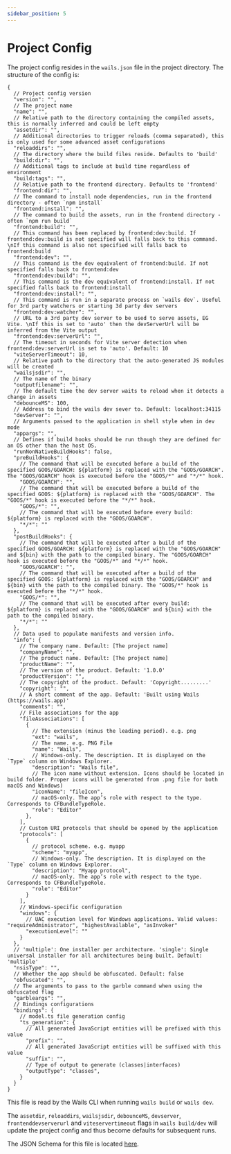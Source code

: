 ```yaml
---
sidebar_position: 5
---
```


# Project Config

The project config resides in the `wails.json` file in the project directory. The structure of the config is:

```json5
{
  // Project config version
  "version": "",
  // The project name
  "name": "",
  // Relative path to the directory containing the compiled assets, this is normally inferred and could be left empty
  "assetdir": "",
  // Additional directories to trigger reloads (comma separated), this is only used for some advanced asset configurations
  "reloaddirs": "",
  // The directory where the build files reside. Defaults to 'build'
  "build:dir": "",
  // Additional tags to include at build time regardless of environment
  "build:tags": "",
  // Relative path to the frontend directory. Defaults to 'frontend'
  "frontend:dir": "",
  // The command to install node dependencies, run in the frontend directory - often `npm install`
  "frontend:install": "",
  // The command to build the assets, run in the frontend directory - often `npm run build`
  "frontend:build": "",
  // This command has been replaced by frontend:dev:build. If frontend:dev:build is not specified will falls back to this command. \nIf this command is also not specified will falls back to frontend:build
  "frontend:dev": "",
  // This command is the dev equivalent of frontend:build. If not specified falls back to frontend:dev
  "frontend:dev:build": "",
  // This command is the dev equivalent of frontend:install. If not specified falls back to frontend:install
  "frontend:dev:install": "",
  // This command is run in a separate process on `wails dev`. Useful for 3rd party watchers or starting 3d party dev servers
  "frontend:dev:watcher": "",
  // URL to a 3rd party dev server to be used to serve assets, EG Vite. \nIf this is set to 'auto' then the devServerUrl will be inferred from the Vite output
  "frontend:dev:serverUrl": "",
  // The timeout in seconds for Vite server detection when frontend:dev:serverUrl is set to 'auto'. Default: 10
  "viteServerTimeout": 10,
  // Relative path to the directory that the auto-generated JS modules will be created
  "wailsjsdir": "",
  // The name of the binary
  "outputfilename": "",
  // The default time the dev server waits to reload when it detects a change in assets
  "debounceMS": 100,
  // Address to bind the wails dev sever to. Default: localhost:34115
  "devServer": "",
  // Arguments passed to the application in shell style when in dev mode
  "appargs": "",
  // Defines if build hooks should be run though they are defined for an OS other than the host OS.
  "runNonNativeBuildHooks": false,
  "preBuildHooks": {
    // The command that will be executed before a build of the specified GOOS/GOARCH: ${platform} is replaced with the "GOOS/GOARCH". The "GOOS/GOARCH" hook is executed before the "GOOS/*" and "*/*" hook.
    "GOOS/GOARCH": "",
    // The command that will be executed before a build of the specified GOOS: ${platform} is replaced with the "GOOS/GOARCH". The "GOOS/*" hook is executed before the "*/*" hook.
    "GOOS/*": "",
    // The command that will be executed before every build: ${platform} is replaced with the "GOOS/GOARCH".
    "*/*": ""
  },
  "postBuildHooks": {
    // The command that will be executed after a build of the specified GOOS/GOARCH: ${platform} is replaced with the "GOOS/GOARCH" and ${bin} with the path to the compiled binary. The "GOOS/GOARCH" hook is executed before the "GOOS/*" and "*/*" hook.
    "GOOS/GOARCH": "",
    // The command that will be executed after a build of the specified GOOS: ${platform} is replaced with the "GOOS/GOARCH" and ${bin} with the path to the compiled binary. The "GOOS/*" hook is executed before the "*/*" hook.
    "GOOS/*": "",
    // The command that will be executed after every build: ${platform} is replaced with the "GOOS/GOARCH" and ${bin} with the path to the compiled binary.
    "*/*": ""
  },
  // Data used to populate manifests and version info.
  "info": {
    // The company name. Default: [The project name]
    "companyName": "",
    // The product name. Default: [The project name]
    "productName": "",
    // The version of the product. Default: '1.0.0'
    "productVersion": "",
    // The copyright of the product. Default: 'Copyright.........'
    "copyright": "",
    // A short comment of the app. Default: 'Built using Wails (https://wails.app)'
    "comments": "",
    // File associations for the app
    "fileAssociations": [
      {
        // The extension (minus the leading period). e.g. png
        "ext": "wails",
        // The name. e.g. PNG File
        "name": "Wails",
        // Windows-only. The description. It is displayed on the `Type` column on Windows Explorer.
        "description": "Wails file",
        // The icon name without extension. Icons should be located in build folder. Proper icons will be generated from .png file for both macOS and Windows)
        "iconName": "fileIcon",
        // macOS-only. The app’s role with respect to the type. Corresponds to CFBundleTypeRole.
        "role": "Editor"
      },
    ],
    // Custom URI protocols that should be opened by the application
    "protocols": [
      {
        // protocol scheme. e.g. myapp
        "scheme": "myapp",
        // Windows-only. The description. It is displayed on the `Type` column on Windows Explorer.
        "description": "Myapp protocol",
        // macOS-only. The app’s role with respect to the type. Corresponds to CFBundleTypeRole.
        "role": "Editor"
      }
    ],
    // Windows-specific configuration
    "windows": {
      // UAC execution level for Windows applications. Valid values: "requireAdministrator", "highestAvailable", "asInvoker"
      "executionLevel": ""
    }
  },
  // 'multiple': One installer per architecture. 'single': Single universal installer for all architectures being built. Default: 'multiple'
  "nsisType": "",
  // Whether the app should be obfuscated. Default: false
  "obfuscated": "",
  // The arguments to pass to the garble command when using the obfuscated flag
  "garbleargs": "",
  // Bindings configurations
  "bindings": {
    // model.ts file generation config
    "ts_generation": {
      // All generated JavaScript entities will be prefixed with this value
      "prefix": "",
      // All generated JavaScript entities will be suffixed with this value
      "suffix": "",
      // Type of output to generate (classes|interfaces)
      "outputType": "classes",
    }
  }
}
```

This file is read by the Wails CLI when running `wails build` or `wails dev`.

The `assetdir`, `reloaddirs`, `wailsjsdir`, `debounceMS`, `devserver`, `frontenddevserverurl` and `viteservertimeout` flags in `wails build/dev` will update the project config
and thus become defaults for subsequent runs.

The JSON Schema for this file is located [here](https://wails.io/schemas/config.v2.json).
